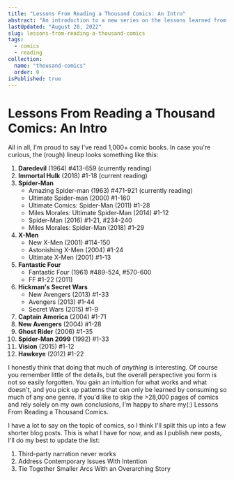 ```yaml
---
title: "Lessons From Reading a Thousand Comics: An Intro"
abstract: "An introduction to a new series on the lessons learned from 1,000+ comics"
lastUpdated: "August 28, 2022"
slug: lessons-from-reading-a-thousand-comics
tags:
  - comics
  - reading
collection:
  name: "thousand-comics"
  order: 0
isPublished: true
---
```


# Lessons From Reading a Thousand Comics: An Intro

All in all, I'm proud to say I've read 1,000+ comic books. In case you're curious, the (rough) lineup looks something like this:

1. **Daredevil** (1964) #413-659 (currently reading)
1. **Immortal Hulk** (2018) #1-18 (current reading)
1. **Spider-Man**
    - Amazing Spider-man (1963) #471-921 (currently reading)
    - Ultimate Spider-man (2000) #1-160 
    - Ultimate Comics: Spider-Man (2011) #1-28 
    - Miles Morales: Ultimate Spider-Man (2014) #1-12 
    - Spider-Man (2016) #1-21, #234-240 
    - Miles Morales: Spider-Man (2018) #1-29 
1. **X-Men**
    - New X-Men (2001) #114-150 
    - Astonishing X-Men (2004) #1-24 
    - Ultimate X-Men (2001) #1-13 
1. **Fantastic Four** 
    - Fantastic Four (1961) #489-524, #570-600 
    - FF #1-22 (2011)
1. **Hickman's Secret Wars**
    - New Avengers (2013) #1-33
    - Avengers (2013) #1-44
    - Secret Wars (2015) #1-9
1. **Captain America** (2004) #1-71 
1. **New Avengers** (2004) #1-28 
1. **Ghost Rider** (2006) #1-35 
1. **Spider-Man 2099** (1992) #1-33
1. **Vision** (2015) #1-12
1. **Hawkeye** (2012) #1-22

I honestly think that doing that much of _anything_ is interesting. Of course you remember little of the details, but the overall perspective you form is not so easily forgotten. You gain an intuition for what works and what doesn't, and you pick up patterns that can only be learned by consuming so much of any one genre. If you'd like to skip the >28,000 pages of comics and rely solely on my own conclusions, I'm happy to share my(:) Lessons From Reading a Thousand Comics.

I have a lot to say on the topic of comics, so I think I'll split this up into a few shorter blog posts. This is what I have for now, and as I publish new posts, I'll do my best to update the list:

1. <Link href="/blog/third-party-narration-rarely-works">Third-party narration never works</Link>
1. <Link href="/blog/address-contemporary-issues-with-intention">Address Contemporary Issues With Intention</Link>
1. <Link href="/blog/tie-together-smaller-arcs">Tie Together Smaller Arcs With an Overarching Story</Link>

